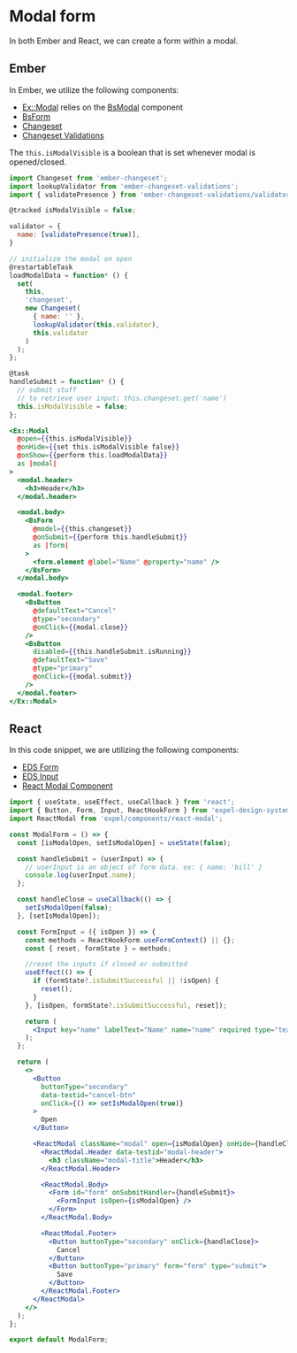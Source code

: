 # Modal form

In both Ember and React, we can create a form within a modal.

## Ember 

In Ember, we utilize the following components:
- [Ex::Modal](https://github.com/expel-io/ember-ui/blob/develop/app/components/ex/modal/template.hbs) relies on the [BsModal](https://www.ember-bootstrap.com/components/modal) component
- [BsForm](https://www.ember-bootstrap.com/components/forms)
- [Changeset](https://www.npmjs.com/package/ember-changeset/v/0.10.4)
- [Changeset Validations](https://github.com/adopted-ember-addons/ember-changeset-validations)

The `this.isModalVisible` is a boolean that is set whenever modal is opened/closed.
```js showLineNumbers
import Changeset from 'ember-changeset';
import lookupValidator from 'ember-changeset-validations';
import { validatePresence } from 'ember-changeset-validations/validators';

@tracked isModalVisible = false;

validator = {
  name: [validatePresence(true)],
}

// initialize the modal on open
@restartableTask
loadModalData = function* () {
  set(
    this,
    'changeset',
    new Changeset(
      { name: '' },
      lookupValidator(this.validator),
      this.validator
    )
  );
};

@task
handleSubmit = function* () {
  // submit stuff
  // to retrieve user input: this.changeset.get('name')
  this.isModalVisible = false;
};
```

```hbs showLineNumbers
<Ex::Modal
  @open={{this.isModalVisible}}
  @onHide={{set this.isModalVisible false}}
  @onShow={{perform this.loadModalData}}
  as |modal|
>
  <modal.header>
    <h3>Header</h3>
  </modal.header>

  <modal.body>
    <BsForm
      @model={{this.changeset}}
      @onSubmit={{perform this.handleSubmit}}
      as |form|
    >
      <form.element @label="Name" @property="name" />
    </BsForm>
  </modal.body>

  <modal.footer>
    <BsButton
      @defaultText="Cancel"
      @type="secondary"
      @onClick={{modal.close}}
    />
    <BsButton
      disabled={{this.handleSubmit.isRunning}}
      @defaultText="Save"
      @type="primary"
      @onClick={{modal.submit}}
    />
  </modal.footer>
</Ex::Modal>
```

## React

In this code snippet, we are utilizing the following components:
- [EDS Form](https://storage.googleapis.com/staging-public-storybook-design-system/index.html?path=/docs/eds-form--docs) 
- [EDS Input](https://storage.googleapis.com/staging-public-storybook-design-system/index.html?path=/docs/eds-input--docs)
- [React Modal Component](https://github.com/expel-io/ember-ui/blob/develop/app/components/react-modal/index.jsx)

```jsx showLineNumbers
import { useState, useEffect, useCallback } from 'react';
import { Button, Form, Input, ReactHookForm } from 'expel-design-system';
import ReactModal from 'expel/components/react-modal';

const ModalForm = () => {
  const [isModalOpen, setIsModalOpen] = useState(false);

  const handleSubmit = (userInput) => {
    // userInput is an object of form data. ex: { name: 'bill' }
    console.log(userInput.name);
  };

  const handleClose = useCallback(() => {
    setIsModalOpen(false);
  }, [setIsModalOpen]);

  const FormInput = ({ isOpen }) => {
    const methods = ReactHookForm.useFormContext() || {};
    const { reset, formState } = methods;

    //reset the inputs if closed or submitted
    useEffect(() => {
      if (formState?.isSubmitSuccessful || !isOpen) {
        reset();
      }
    }, [isOpen, formState?.isSubmitSuccessful, reset]);

    return (
      <Input key="name" labelText="Name" name="name" required type="text" />
    );
  };

  return (
    <>
      <Button
        buttonType="secondary"
        data-testid="cancel-btn"
        onClick={() => setIsModalOpen(true)}
      >
        Open
      </Button>

      <ReactModal className="modal" open={isModalOpen} onHide={handleClose}>
        <ReactModal.Header data-testid="modal-header">
          <h3 className="modal-title">Header</h3>
        </ReactModal.Header>

        <ReactModal.Body>
          <Form id="form" onSubmitHandler={handleSubmit}>
            <FormInput isOpen={isModalOpen} />
          </Form>
        </ReactModal.Body>

        <ReactModal.Footer>
          <Button buttonType="secondary" onClick={handleClose}>
            Cancel
          </Button>
          <Button buttonType="primary" form="form" type="submit">
            Save
          </Button>
        </ReactModal.Footer>
      </ReactModal>
    </>
  );
};

export default ModalForm;
```